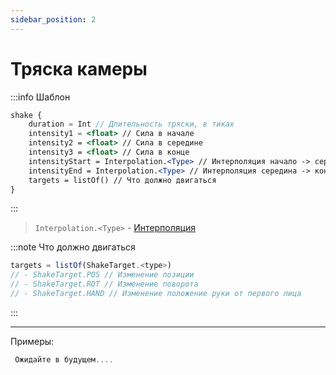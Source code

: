 ```yaml
---
sidebar_position: 2
---
```


# Тряска камеры

:::info Шаблон
```jsx
shake {
    duration = Int // Длительность тряски, в тиках
    intensity1 = <float> // Сила в начале
    intensity2 = <float> // Сила в середине
    intensity3 = <float> // Сила в конце
    intensityStart = Interpolation.<Type> // Интерполяция начало -> середина
    intensityEnd = Interpolation.<Type> // Интерполяция середина -> конец
    targets = listOf() // Что должно двигаться
}
```
:::

> `Interpolation.<Type>` - [Интерполяция](../9-Tools/interpolations)

:::note Что должно двигаться
```jsx
targets = listOf(ShakeTarget.<type>)
// - ShakeTarget.POS // Изменение позиции
// - ShakeTarget.ROT // Изменение поворота
// - ShakeTarget.HAND // Изменение положение руки от первого лица
```
:::

---

Примеры:
```jsx
 Ожидайте в будущем....
```